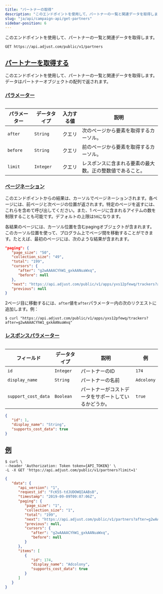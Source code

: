 ```yaml
---
title: "パートナーの取得"
description: "このエンドポイントを使用して、パートナーの一覧と関連データを取得します。"
slug: "ja/api/campaign-api/get-partners"
sidebar-position: 6
---
```


このエンドポイントを使用して、パートナーの一覧と関連データを取得します。

```http
GET https://api.adjust.com/public/v1/partners
```

## [パートナーを取得する](fetch-partners)

このエンドポイントを使用して、パートナーの一覧と関連データを取得します。データはパートナーオブジェクトの配列で返されます。

### [パラメーター](parameters)

<Table>

| パラメーター | データタイプ | 入力する値 | 説明                                                     |
| ------------ | ------------ | ---------- | -------------------------------------------------------- |
| `after`      | `String`     | クエリ     | 次のページから要素を取得するカーソル。                   |
| `before`     | `String`     | クエリ     | 前のページから要素を取得するカーソル。                   |
| `limit`      | `Integer`    | クエリ     | レスポンスに含まれる要素の最大数。正の整数値であること。 |

</Table>

### [ページネーション](pagination)

このエンドポイントからの結果は、カーソルでページネーションされます。各ページには、前ページと次ページの位置が返されます。特定のページを返すには、これらを含めて呼び出してください。また、1 ページに含まれるアイテムの数を制限することも可能です。デフォルトの上限は`50`になります。

各結果のページには、カーソル位置を含むpagingオブジェクトが含まれます。このカーソル位置を使って、プログラム上でページ間を移動することができます。たとえば、最初のページには、次のような結果が含まれます。

```json
"paging": {
   "page_size": "50",
   "collection_size": "49",
   "total": "199",
   "cursors": {
      "after": "g2wAAAACYhW1_gxkAANuaWxq",
      "before": null
   },
   "next": "https://api.adjust.com/public/v1/apps/yxs12pfewq/trackers?after=g2wAAAACYhW1_gxkAANuaWxq&limit=50",
   "previous": null
}
```

2ページ目に移動するには、`after`値を`after`パラメーター内の次のリクエストに追加します。例：

```console
$ curl "https://api.adjust.com/public/v1/apps/yxs12pfewq/trackers?after=g2wAAAACYhW1_gxkAANuaWxq"
```

### [レスポンスパラメーター](response-parameters)

<Table>

| フィールド          | データタイプ | 説明                                                 | 例         |
| ------------------- | ------------ | ---------------------------------------------------- | ---------- |
| `id`                | `Integer`    | パートナーのID                                       | `174`      |
| `display_name`      | `String`     | パートナーの名前                                     | `Adcolony` |
| `support_cost_data` | `Boolean`    | パートナーがコストデータをサポートしているかどうか。 | `true`     |

</Table>

```json
{
   "id": 1,
   "display_name": "String",
   "supports_cost_data": true
}
```

## [例](example)

```console
$ curl \
--header 'Authorization: Token token={API_TOKEN}' \
-L -X GET 'https://api.adjust.com/public/v1/partners?limit=1'
```

```json
{
   "data": {
      "api_version": "1",
      "request_id": "FcK55-tdJUDOWQIAABsB",
      "timestamp": "2019-09-09T09:07:06Z",
      "paging": {
         "page_size": "1",
         "collection_size": "1",
         "total": "199",
         "next": "https://api.adjust.com/public/v1/partners?after=g2wAAAACYhW1_gxkAANuaWxq&limit=1",
         "previous": null,
         "cursors": {
            "after": "g2wAAAACYhW1_gxkAANuaWxq",
            "before": null
         }
      },
      "items": [
         {
            "id": 174,
            "display_name": "Adcolony",
            "supports_cost_data": true
         }
      ]
   }
}
```
